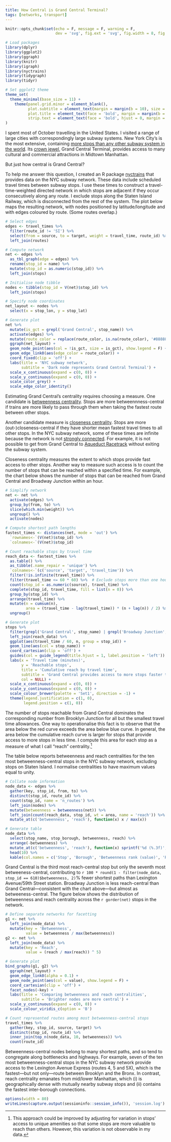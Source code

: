 ```yaml
---
title: How Central is Grand Central Terminal?
tags: [networks, transport]
---
```


```r
knitr::opts_chunk$set(echo = F, message = F, warning = F,
                      dev = 'svg', fig.ext = 'svg', fig.width = 8, fig.height = 4.5)

# Load packages
library(dplyr)
library(ggplot2)
library(ggraph)
library(knitr)
library(igraph)
library(nyctrains)
library(tidygraph)
library(tidyr)

# Set ggplot2 theme
theme_set(
  theme_minimal(base_size = 11) +
    theme(panel.grid.minor = element_blank(),
          plot.subtitle = element_text(margin = margin(b = 10), size = 13),
          plot.title = element_text(face = 'bold', margin = margin(b = 10), size = 16),
          strip.text = element_text(face = 'bold', hjust = 0, margin = margin(b = 5), size = 12))
)
```

I spent most of October travelling in the United States.
I visited a range of large cities with correspondingly large subway systems.
New York City's is the most extensive, containing [more stops than any other subway system in the world](https://www.citymetric.com/transport/what-largest-metro-system-world-1361).
Its [crown jewel](http://www.grandcentralterminal.com), Grand Central Terminal, provides access to many cultural and commercial attractions in Midtown Manhattan.

But just how central is Grand Central?

To help me answer this question, I created an R package [nyctrains][nyctrains] that provides data on the NYC subway network.
These data include scheduled travel times between subway stops.
I use these times to construct a travel-time-weighted directed network in which stops are adjacent if they occur consecutively along any route.
I exclude stops along the Staten Island Railway, which is disconnected from the rest of the system.
The plot below maps the resulting network, with nodes positioned by latitude/longitude and with edges coloured by route.
(Some routes overlap.)

```r
# Select edges
edges <- travel_times %>%
  filter(route_id != 'SI') %>%
  select(from = source, to = target, weight = travel_time, route_id) %>%
  left_join(routes)

# Compute network
net <- edges %>%
  as_tbl_graph(edge = edges) %>%
  rename(stop_id = name) %>%
  mutate(stop_id = as.numeric(stop_id)) %>%
  left_join(stops)

# Initialise node tibble
nodes <- tibble(stop_id = V(net)$stop_id) %>%
  left_join(stops)

# Specify node coordinates
net_layout <- nodes %>%
  select(x = stop_lon, y = stop_lat)

# Generate plot
net %>%
  mutate(is_gct = grepl('Grand Central', stop_name)) %>%
  activate(edges) %>%
  mutate(route_color = replace(route_color, is.na(route_color), '#888888')) %>%
  ggraph(net_layout) +
  geom_node_point(aes(col = !is_gct, size = is_gct), show.legend = F) +
  geom_edge_link0(aes(edge_color = route_color)) +
  coord_fixed(clip = 'off') +
  labs(title = 'NYC subway network',
       subtitle = 'Dark node represents Grand Central Terminal') +
  scale_x_continuous(expand = c(0, 0)) +
  scale_y_continuous(expand = c(0, 0)) +
  scale_color_grey() +
  scale_edge_color_identity()
```

Estimating Grand Central's centrality requires choosing a measure.
One candidate is [betweenness centrality](https://en.wikipedia.org/wiki/Betweenness_centrality).
Stops are more betweennness-central if trains are more likely to pass through them when taking the fastest route between other stops.

Another candidate measure is [closeness centrality](https://en.wikipedia.org/wiki/Closeness_centrality).
Stops are more (out-)closeness-central if they have shorter mean fastest travel times to all other stops.
In the NYC subway network, some of these times are infinite because the network is not [strongly connected](https://en.wikipedia.org/wiki/Strongly_connected_component).
For example, it is not possible to get from Grand Central to [Aqueduct Racetrack](https://subwaynut.com/ind/aqueduct_racetracka/index.php) without exiting the subway system.

Closeness centrality measures the extent to which stops provide fast access to other stops.
Another way to measure such access is to count the number of stops that can be reached within a specified time.
For example, the chart below shows the number of stops that can be reached from Grand Central and Broadway Junction within an hour.

```r
# Simplify network
net <- net %>%
  activate(edges) %>%
  group_by(from, to) %>%
  slice(which.min(weight)) %>%
  ungroup() %>%
  activate(nodes)

# Compute shortest path lengths
fastest_times <- distances(net, mode = 'out') %>%
  `rownames<-`(V(net)$stop_id) %>%
  `colnames<-`(V(net)$stop_id)

# Count reachable stops by travel time
reach_data <- fastest_times %>%
  as.table() %>%
  as_tibble(.name_repair = 'unique') %>%
  `colnames<-`(c('source', 'target', 'travel_time')) %>%
  filter(!is.infinite(travel_time)) %>%
  filter(travel_time <= 60 * 60) %>%  # Exclude stops more than one hour away
  count(stop_id = as.numeric(source), travel_time) %>%
  complete(stop_id, travel_time, fill = list(n = 0)) %>%
  group_by(stop_id) %>%
  arrange(travel_time) %>%
  mutate(n = cumsum(n),
         area = (travel_time - lag(travel_time)) * (n + lag(n)) / 2) %>%
  ungroup()

# Generate plot
stops %>%
  filter(grepl('Grand Central', stop_name) | grepl('Broadway Junction', stop_name)) %>%
  left_join(reach_data) %>%
  ggplot(aes(travel_time / 60, n, group = stop_id)) +
  geom_line(aes(col = stop_name)) +
  coord_cartesian(clip = 'off') +
  guides(col = guide_legend(title.hjust = 1, label.position = 'left')) +
  labs(x = 'Travel time (minutes)',
       y = 'Reachable stops',
       title = 'Cumulative reach by travel time',
       subtitle = 'Grand Central provides access to more stops faster than Broadway Junction',
       col = NULL) +
  scale_x_continuous(expand = c(0, 0)) +
  scale_y_continuous(expand = c(0, 0)) +
  scale_colour_brewer(palette = 'Set1', direction = -1) +
  theme(legend.justification = c(1, 0),
        legend.position = c(1, 0))
```

The number of stops reachable from Grand Central dominates the corresponding number from Brooklyn Junction for all but the smallest travel time allowances.
One way to operationalise this fact is to observe that the area below the red curve exceeds the area below blue curve.
In general, the area below the cumulative reach curve is larger for stops that provide access to more stops in less time.
I compute this area for each stop as a measure of what I call "reach" centrality.[^reach]

The table below reports betweenness and reach centralities for the ten most betweenness-central stops in the NYC subway network, excluding stops on Staten Island.
I normalise centralities to have maximum values equal to unity.

```r
# Collate node information
node_data <- edges %>%
  gather(key, stop_id, from, to) %>%
  distinct(stop_id, route_id) %>%
  count(stop_id, name = 'n_routes') %>%
  left_join(nodes) %>%
  mutate(betweenness = betweenness(net)) %>%
  left_join(count(reach_data, stop_id, wt = area, name = 'reach')) %>%
  mutate_at(c('betweenness', 'reach'), function(x) x / max(x))

# Generate table
node_data %>%
  select(stop_name, stop_borough, betweenness, reach) %>%
  arrange(-betweenness) %>%
  mutate_at(c('betweenness', 'reach'), function(x) sprintf('%d (%.3f)', min_rank(-x), x)) %>%
  head(10) %>%
  kable(col.names = c('Stop', 'Borough', 'Betweenness rank (value)', 'Reach rank (value)'), align = 'c')
```

Grand Central is the third most reach-central stop but only the seventh most betweeness-central, contributing to `r 100 * round(1 - filter(node_data, stop_id == 610)$betweenness, 2)`% fewer shortest paths than Lexington Avenue/59th Street station.
Broadway Junction is less reach-central than Grand Central---consistent with the chart above---but almost as betweeness-central.
The figure below shows the distribution of betweenness and reach centrality across the `r gorder(net)` stops in the network.

```r
# Define separate networks for facetting
g1 <- net %>%
  left_join(node_data) %>%
  mutate(key = 'Betweenness',
         value = betweenness / max(betweenness))
g2 <- net %>%
  left_join(node_data) %>%
  mutate(key = 'Reach',
         value = (reach / max(reach)) ^ 5)

# Generate plot
bind_graphs(g1, g2) %>%
  ggraph(net_layout) +
  geom_edge_link0(alpha = 0.1) +
  geom_node_point(aes(col = value), show.legend = F) +
  coord_cartesian(clip = 'off') +
  facet_nodes(~key) +
  labs(title = 'Comparing betweenness and reach centralities',
       subtitle = 'Brighter nodes are more central') +
  scale_y_continuous(expand = c(0, 0)) +
  scale_colour_viridis_c(option = 'B')
```

```r
# Count represented routes among most betweenness-central stops
travel_times %>%
  gather(key, stop_id, source, target) %>%
  distinct(stop_id, route_id) %>%
  inner_join(top_n(node_data, 10, betweenness)) %>%
  count(route_id)
```

Betweenness-central nodes belong to many shortest paths, and so tend to congregate along bottlenecks and highways.
For example, seven of the ten most betweenness-central stops in the NYC subway network provide access to the Lexington Avenue Express (routes 4, 5 and 5X), which is the fastest---but not only---route between Brooklyn and the Bronx.
In contrast, reach centrality emanates from mid/lower Manhattan, which (i) is geographically dense with mutually nearby subway stops and (ii) contains the fastest inter-borough connections.

```r
options(width = 80)
writeLines(capture.output(sessioninfo::session_info()), 'session.log')
```

[nyctrains]: https://github.com/bldavies/nyctrains

[^reach]: This approach could be improved by adjusting for variation in stops' access to unique amenities so that some stops are more valuable to reach than others. However, this variation is not observable in my data.
